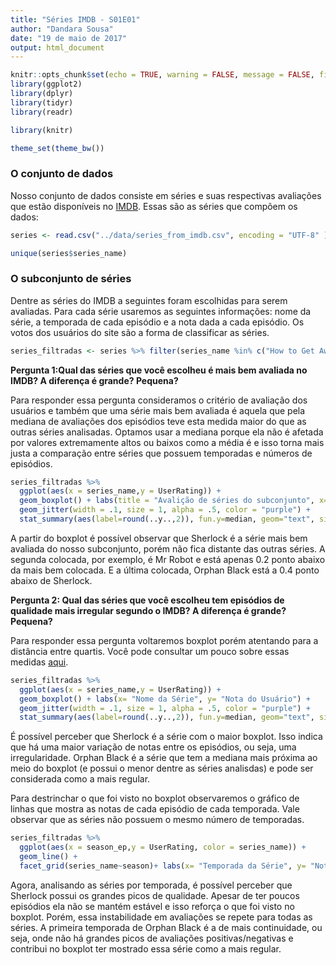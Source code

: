 ```yaml
---
title: "Séries IMDB - S01E01"
author: "Dandara Sousa"
date: "19 de maio de 2017"
output: html_document
---
```


```r
knitr::opts_chunk$set(echo = TRUE, warning = FALSE, message = FALSE, fig.align="center",fig.width = 10)
library(ggplot2)
library(dplyr)
library(tidyr)
library(readr)

library(knitr)

theme_set(theme_bw())
```

### O conjunto de dados

Nosso conjunto de dados consiste em séries e suas respectivas avaliações que estão disponíveis no [IMDB](http://imdb.com). Essas são as séries que compõem os dados:
```r
series <- read.csv("../data/series_from_imdb.csv", encoding = "UTF-8" )

unique(series$series_name)

```

### O subconjunto de séries

Dentre as séries do IMDB a seguintes foram escolhidas para serem avaliadas. Para cada série usaremos as seguintes informações: nome da série, a temporada de cada episódio e a nota dada a cada episódio. Os votos dos usuários do site são a forma de classificar as séries.
```r
series_filtradas <- series %>% filter(series_name %in% c("How to Get Away with Murder", "Mr Robot","Orphan Black","Sherlock"))

```

**Pergunta 1:Qual das séries que você escolheu é mais bem avaliada no IMDB? A diferença é grande? Pequena?**

Para responder essa pergunta consideramos o critério de avaliação dos usuários e também que uma série mais bem avaliada é aquela que pela mediana de avaliações dos episódios teve esta medida maior do que as outras séries analisadas. Optamos usar a mediana porque ela não é afetada por valores extremamente altos ou baixos como a média é e isso torna mais justa a comparação entre séries que possuem temporadas e números de episódios.
```r
series_filtradas %>%
  ggplot(aes(x = series_name,y = UserRating)) + 
  geom_boxplot() + labs(title = "Avalição de séries do subconjunto", x= "Nome da Série", y= "Nota do Usuário") +
  geom_jitter(width = .1, size = 1, alpha = .5, color = "purple") +  
  stat_summary(aes(label=round(..y..,2)), fun.y=median, geom="text", size=4, vjust = -0.5)
```

A partir do boxplot é possível observar que Sherlock é a série mais bem avaliada do nosso subconjunto, porém não fica distante das outras séries. A segunda colocada, por exemplo, é Mr Robot e está apenas 0.2 ponto abaixo da mais bem colocada. E a última colocada, Orphan Black está a 0.4 ponto abaixo de Sherlock. 

**Pergunta 2: Qual das séries que você escolheu tem episódios de qualidade mais irregular segundo o IMDB? A diferença é grande? Pequena?**

Para responder essa pergunta voltaremos boxplot porém atentando para a distância entre quartis. Você pode consultar um pouco sobre essas medidas [aqui](http://www.escolaedti.com.br/o-que-e-um-box-plot/). 
```r
series_filtradas %>%
  ggplot(aes(x = series_name,y = UserRating)) + 
  geom_boxplot() + labs(x= "Nome da Série", y= "Nota do Usuário") +
  geom_jitter(width = .1, size = 1, alpha = .5, color = "purple") +  
  stat_summary(aes(label=round(..y..,2)), fun.y=median, geom="text", size=4, vjust = -0.5)
```

É possível perceber que Sherlock é a série com o maior boxplot. Isso indica que há uma maior variação de notas entre os episódios, ou seja, uma irregularidade. Orphan Black é a série que tem a mediana mais próxima ao meio do boxplot (e possui o menor dentre as séries analisdas) e pode ser considerada como a mais regular.

Para destrinchar o que foi visto no boxplot observaremos o gráfico de linhas que mostra as notas de cada episódio de cada temporada. Vale observar que as séries não possuem o mesmo número de temporadas.


```r
series_filtradas %>%
  ggplot(aes(x = season_ep,y = UserRating, color = series_name)) + 
  geom_line() + 
  facet_grid(series_name~season)+ labs(x= "Temporada da Série", y= "Nota do Usuário")
```

Agora, analisando as séries por temporada, é possível perceber que Sherlock possui os grandes picos de qualidade. Apesar de ter poucos episódios ela não se mantém estável e isso reforça o que foi visto no boxplot. Porém, essa instabilidade em avaliações se repete para todas as séries. A primeira temporada de Orphan Black é a de mais continuidade, ou seja, onde não há grandes picos de avaliações positivas/negativas e contribui no boxplot ter mostrado essa série como a mais regular.